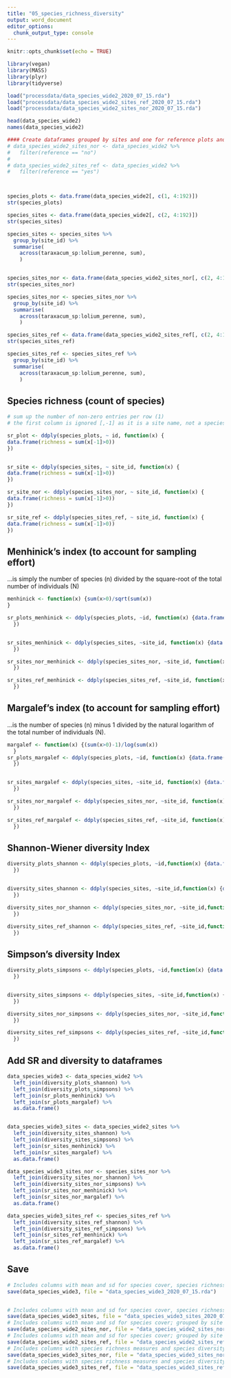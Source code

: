 ```yaml
---
title: "05_species_richness_diversity"
output: word_document
editor_options: 
  chunk_output_type: console
---
```


```r
knitr::opts_chunk$set(echo = TRUE)
```



```r
library(vegan)
library(MASS)
library(plyr)
library(tidyverse)

load("processdata/data_species_wide2_2020_07_15.rda")
load("processdata/data_species_wide2_sites_ref_2020_07_15.rda")
load("processdata/data_species_wide2_sites_nor_2020_07_15.rda")

head(data_species_wide2)
names(data_species_wide2)

#### Create dataframes grouped by sites and one for reference plots and one for normal plots
# data_species_wide2_sites_nor <- data_species_wide2 %>%
#   filter(reference == "no")
# 
# data_species_wide2_sites_ref <- data_species_wide2 %>%
#   filter(reference == "yes")



species_plots <- data.frame(data_species_wide2[, c(1, 4:192)])
str(species_plots)

species_sites <- data.frame(data_species_wide2[, c(2, 4:192)])
str(species_sites)

species_sites <- species_sites %>%
  group_by(site_id) %>%
  summarise(
    across(taraxacum_sp:lolium_perenne, sum),
    )


species_sites_nor <- data.frame(data_species_wide2_sites_nor[, c(2, 4:192)])
str(species_sites_nor)

species_sites_nor <- species_sites_nor %>%
  group_by(site_id) %>%
  summarise(
    across(taraxacum_sp:lolium_perenne, sum),
    )

species_sites_ref <- data.frame(data_species_wide2_sites_ref[, c(2, 4:192)])
str(species_sites_ref)

species_sites_ref <- species_sites_ref %>%
  group_by(site_id) %>%
  summarise(
    across(taraxacum_sp:lolium_perenne, sum),
    )

```

## Species richness (count of species)
```r
# sum up the number of non-zero entries per row (1)
# the first column is ignored [,-1] as it is a site name, not a species count.

sr_plot <- ddply(species_plots, ~ id, function(x) {
data.frame(richness = sum(x[-1]>0))
})


sr_site <- ddply(species_sites, ~ site_id, function(x) {
data.frame(richness = sum(x[-1]>0))
})

sr_site_nor <- ddply(species_sites_nor, ~ site_id, function(x) {
data.frame(richness = sum(x[-1]>0))
})

sr_site_ref <- ddply(species_sites_ref, ~ site_id, function(x) {
data.frame(richness = sum(x[-1]>0))
})

```


## Menhinick's index (to account for sampling effort)
...is simply the number of species (n) divided by the square-root of the total number of individuals (N)
```r
menhinick <- function(x) {sum(x>0)/sqrt(sum(x))
}

sr_plots_menhinick <- ddply(species_plots, ~id, function(x) {data.frame(sr_menhinick = menhinick(x[-1]))
  })


sr_sites_menhinick <- ddply(species_sites, ~site_id, function(x) {data.frame(sr_menhinick = menhinick(x[-1]))
  })

sr_sites_nor_menhinick <- ddply(species_sites_nor, ~site_id, function(x) {data.frame(sr_menhinick = menhinick(x[-1]))
  })

sr_sites_ref_menhinick <- ddply(species_sites_ref, ~site_id, function(x) {data.frame(sr_menhinick = menhinick(x[-1]))
  })

```


## Margalef's index (to account for sampling effort)
...is the number of species (n) minus 1 divided by the natural logarithm of the total number of individuals (N).
```r
margalef <- function(x) {(sum(x>0)-1)/log(sum(x))
  }
sr_plots_margalef <- ddply(species_plots, ~id, function(x) {data.frame(sr_margalef = margalef(x[-1]))
  })


sr_sites_margalef <- ddply(species_sites, ~site_id, function(x) {data.frame(sr_margalef = margalef(x[-1]))
  })

sr_sites_nor_margalef <- ddply(species_sites_nor, ~site_id, function(x) {data.frame(sr_margalef = margalef(x[-1]))
  })

sr_sites_ref_margalef <- ddply(species_sites_ref, ~site_id, function(x) {data.frame(sr_margalef = margalef(x[-1]))
  })

```


## Shannon-Wiener diversity Index
```r

diversity_plots_shannon <- ddply(species_plots, ~id,function(x) {data.frame(shannon = diversity(x[-1], index = "shannon"))
  })


diversity_sites_shannon <- ddply(species_sites, ~site_id,function(x) {data.frame(shannon = diversity(x[-1], index = "shannon"))
  })

diversity_sites_nor_shannon <- ddply(species_sites_nor, ~site_id,function(x) {data.frame(shannon = diversity(x[-1], index = "shannon"))
  })

diversity_sites_ref_shannon <- ddply(species_sites_ref, ~site_id,function(x) {data.frame(shannon = diversity(x[-1], index = "shannon"))
  })


```


## Simpson's diversity Index
```r

diversity_plots_simpsons <- ddply(species_plots, ~id,function(x) {data.frame(simpson = diversity(x[-1], index = "simpson"))
  })


diversity_sites_simpsons <- ddply(species_sites, ~site_id,function(x) {data.frame(simpson = diversity(x[-1], index = "simpson"))
  })

diversity_sites_nor_simpsons <- ddply(species_sites_nor, ~site_id,function(x) {data.frame(simpson = diversity(x[-1], index = "simpson"))
  })

diversity_sites_ref_simpsons <- ddply(species_sites_ref, ~site_id,function(x) {data.frame(simpson = diversity(x[-1], index = "simpson"))
  })


```


## Add SR and diversity to dataframes
```r
data_species_wide3 <- data_species_wide2 %>% 
  left_join(diversity_plots_shannon) %>% 
  left_join(diversity_plots_simpsons) %>% 
  left_join(sr_plots_menhinick) %>%
  left_join(sr_plots_margalef) %>%
  as.data.frame()


data_species_wide3_sites <- data_species_wide2_sites %>% 
  left_join(diversity_sites_shannon) %>% 
  left_join(diversity_sites_simpsons) %>% 
  left_join(sr_sites_menhinick) %>%
  left_join(sr_sites_margalef) %>%
  as.data.frame()

data_species_wide3_sites_nor <- species_sites_nor %>% 
  left_join(diversity_sites_nor_shannon) %>% 
  left_join(diversity_sites_nor_simpsons) %>% 
  left_join(sr_sites_nor_menhinick) %>%
  left_join(sr_sites_nor_margalef) %>%
  as.data.frame()

data_species_wide3_sites_ref <- species_sites_ref %>% 
  left_join(diversity_sites_ref_shannon) %>% 
  left_join(diversity_sites_ref_simpsons) %>% 
  left_join(sr_sites_ref_menhinick) %>%
  left_join(sr_sites_ref_margalef) %>%
  as.data.frame()


```


## Save
```r
# Includes columns with mean and sd for species cover, species richness measures and species diversity measures (for both normal- and reference plots):
save(data_species_wide3, file = "data_species_wide3_2020_07_15.rda")


# Includes columns with mean and sd for species cover, species richness measures and species diversity measures; grouped by site id (for both normal- and reference plots):
save(data_species_wide3_sites, file = "data_species_wide3_sites_2020_07_15.rda")
# Includes columns with mean and sd for species cover; grouped by site id (for normal plots):
save(data_species_wide2_sites_nor, file = "data_species_wide2_sites_nor_2020_07_15.rda")
# Includes columns with mean and sd for species cover; grouped by site id (for reference plots):
save(data_species_wide2_sites_ref, file = "data_species_wide2_sites_ref_2020_07_15.rda")
# Includes columns with species richness measures and species diversity measures; grouped by site id (for normal plots):
save(data_species_wide3_sites_nor, file = "data_species_wide3_sites_nor_2020_07_16.rda")
# Includes columns with species richness measures and species diversity measures; grouped by site id (for reference plots):
save(data_species_wide3_sites_ref, file = "data_species_wide3_sites_ref_2020_07_16.rda")

```




